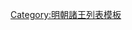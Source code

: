 {{ming|title=明朝金華國諸王|ed=金華國|head=[[嘉靖]]三十九年（[[1560年]]）封。|
{{ming/title}}
{{ming/list|金華王|[[朱載塨]]|朱厚燽、庶三子|[[1560年]]—[[1609年]]前|嘉靖三十九年封，薨。}}
{{ming/list|金華王|[[朱翊銪]]|朱載塨、庶一子|[[1609年]]—？年|[[萬曆]]二十八年以[[鎮國將軍]]改封[[长子 (封号)|長子]]。三十七年襲封，薨。}}
{{ming/list|金華王|[[朱常㵑]]|朱翊銪、嫡一子|？年|萬曆三十九年封長子，既而襲封。}}
{{ming/list|金華王|[[朱由㯆]]|朱常㵑、子|？年—[[1646年]]|不知何年襲封。[[隆武]]二年十一月薨。}}
}}<noinclude>
[[Category:明朝諸王列表模板]]
</noinclude>